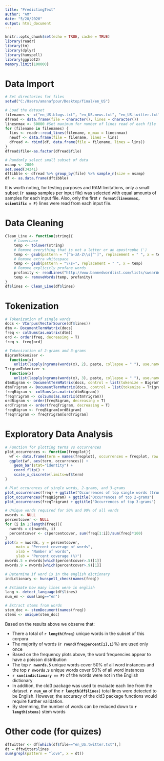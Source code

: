```yaml
---
title: "PredictingText"
author: "AM"
date: "5/20/2020"
output: html_document
---
```


```r
knitr::opts_chunk$set(echo = TRUE, cache = TRUE)
library(readr)
library(tm)
library(dplyr)
library(hunspell)
library(ggplot2)
memory.limit(100000)
```

# Data Import

```r
# Set directories for files
setwd("C:/Users/amanafpour/Desktop/final/en_US")

# Load the dataset
filenames <- c("en_US.blogs.txt", "en_US.news.txt", "en_US.twitter.txt")
dfread <- data.frame(file = character(), lines = character())
linesnmax <- 50000 #Set maximum for number of lines read of each file
for (filename in filenames) {
  lins <- readr::read_lines(filename, n_max = linesnmax) 
  newdf <- data.frame(file = filename, lines = lins)
  dfread <- rbind(df, data.frame(file = filename, lines = lins))
}
dfread$file<-as.factor(dfread$file)

# Randomly select small subset of data
nsamp <- 2000
set.seed(34341)
dftibble <- dfread %>% group_by(file) %>% sample_n(size = nsamp)
df <- as.data.frame(dftibble)
```

It is worth noting, for testing purposes and RAM limitations, only a small subset (**`r nsamp`** samples per input file) was selected with equal amounts of samples for each input file. Also, only the first **`r format(linesnmax, scientific = F)`** lines were read from each input file.

# Data Cleaning

```r
Clean_Line <- function(string){
    # Lowercase
    temp <- tolower(string)
    # Remove everything that is not a letter or an apostrophe (')
    temp <- gsub(pattern = "[^a-zA-Z\\s|^']", replacement = " ", x = temp)
    # Remove extra whitespace
    temp <- gsub(pattern = "\\s+", replacement = " ", x = temp)
    # Remove explicitly profane words
    profanity <- readLines("http://www.bannedwordlist.com/lists/swearWords.txt")
    temp <- removeWords(temp, profanity)
}
df$lines <- Clean_Line(df$lines)
```

# Tokenization

```r
# Tokenization of single words
docs <- VCorpus(VectorSource(df$lines))
dtm <- DocumentTermMatrix(docs)
freq <- colSums(as.matrix(dtm))
ord <- order(freq, decreasing = T)
freq <- freq[ord]

# Tokenization of 2-grams and 3-grams
BigramTokenizer <-
  function(x)
    unlist(lapply(ngrams(words(x), 2), paste, collapse = " "), use.names = FALSE)
TrigramTokenizer <-
  function(x)
    unlist(lapply(ngrams(words(x), 3), paste, collapse = " "), use.names = FALSE)
dtmBigram <- DocumentTermMatrix(docs, control = list(tokenize = BigramTokenizer))
dtmTrigram <- DocumentTermMatrix(docs, control = list(tokenize = TrigramTokenizer))
freqBigram <- colSums(as.matrix(dtmBigram))
freqTrigram <- colSums(as.matrix(dtmTrigram))
ordBigram <- order(freqBigram, decreasing = T)
ordTrigram <- order(freqTrigram, decreasing = T)
freqBigram <- freqBigram[ordBigram]
freqTrigram <- freqTrigram[ordTrigram]
```

# Exploratory Data Analysis

```r
# Function for plotting terms vs occurrences
plot_occurrences <- function(freqplot){
  wf <- data.frame(term = names(freqplot), occurrences = freqplot, row.names = 1:length(freqplot))[1:20,]
  ggplot(wf, aes(term, occurrences)) +
    geom_bar(stat="identity") +
    coord_flip() +
    scale_x_discrete(limits=wf$term)
}

# Plot occurences of single words, 2-grams, and 3-grams
plot_occurrences(freq) + ggtitle("Occurrences of top single words (truncated graph)")
plot_occurrences(freqBigram) + ggtitle("Occurrences of top 2-grams")
plot_occurrences(freqTrigram) + ggtitle("Occurrences of top 3-grams")

# Unique words required for 50% and 90% of all words
nwords <- NULL
percentcover <- NULL
for (i in 1:length(freq)){
  nwords = c(nwords, i)
  percentcover <- c(percentcover, sum(freq[1:i])/sum(freq)*100)
}
plot(x = nwords, y = percentcover,
     main = "Percent coverage of words",
     xlab = "Number of words",
     ylab = "Percent coverage (%)")
nwords.5 = nwords[which(percentcover>.5)[1]]
nwords.9 = nwords[which(percentcover>.9)[1]]

# Determine if word is in the english dictionary
indictionary <- hunspell_check(names(freq))

# Estimate how many lines were in english
lang <- detect_language(df$lines)
num_en <- sum(lang=="en")

# Extract stems from words
stem_doc <- stemDocument(names(freq))
stems <- unique(stem_doc)
```

Based on the results above we observe that:

- There a total of **`r length(freq)`** unique words in the subset of this corpora
- The majority of words (**`r round(freqpercent[1],1)`**%) are used only once 
- Based on the frequency plots above, the word frequencies appear to have a poisson distribution
- The top **`r nwords.5`** unique words cover 50% of all word instances and the top **`r nwords.9`** unique words cover 90% of all word instances
- **`r sum(indictionary == F)`** of the words were not in the English dictionary
- In addition, the cld3 package was used to evaluate each line from the dataset. **`r num_en`** of the **`r length(df$lines)`** total lines were detected to be English. However, the accuracy of the cld3 package functions would require further validation.
- By stemming, the number of words can be reduced down to **`r length(stems)`** stem words

# Other code (for quizes)

```r
dftwitter <- df[which(df$file=="en_US.twitter.txt"),]
dt = dftwitter$lines
sum(grepl(pattern = "love", x = dt))
```